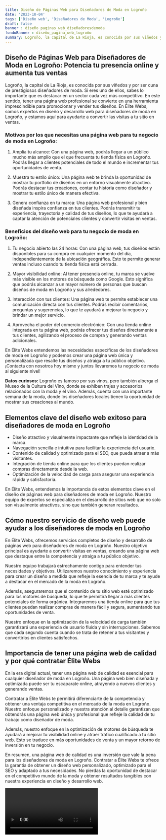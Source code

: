 ```yaml
---
title: Diseño de Páginas Web para Diseñadores de Moda en Logroño
date: '2023-10-04'
tags: ['Diseño web', 'Diseñadores de Moda', 'Logroño']
draft: false
banner : diseño_paginas_web_diseñadoresdemoda
fondoBanner : diseño_pagina_web_logroño
summary: Logroño, la capital de La Rioja, es conocida por sus viñedos y por ser cuna de prestigiosos diseñadores de moda. Si eres uno de ellos, sabes lo importante que es destacar en un sector cada vez más competitivo. En este sentido, tener una página web profesional se convierte en una herramienta imprescindible para promocionar y vender tus diseños. En Élite Webs, somos expertos en diseño y desarrollo web para diseñadores de moda en Logroño, y estamos aquí para ayudarte a convertir las visitas a tu sitio en ventas.
---
```


## Diseño de Páginas Web para Diseñadores de Moda en Logroño: Potencia tu presencia online y aumenta tus ventas

Logroño, la capital de La Rioja, es conocida por sus viñedos y por ser cuna de prestigiosos diseñadores de moda. Si eres uno de ellos, sabes lo importante que es destacar en un sector cada vez más competitivo. En este sentido, tener una página web profesional se convierte en una herramienta imprescindible para promocionar y vender tus diseños. En Élite Webs, somos expertos en diseño y desarrollo web para diseñadores de moda en Logroño, y estamos aquí para ayudarte a convertir las visitas a tu sitio en ventas.

### Motivos por los que necesitas una página web para tu negocio de moda en Logroño:

1. Amplía tu alcance: Con una página web, podrás llegar a un público mucho más amplio que el que frecuenta tu tienda física en Logroño. Podrás llegar a clientes potenciales de todo el mundo e incrementar tus oportunidades de venta.

2. Muestra tu estilo único: Una página web te brinda la oportunidad de mostrar tu portfolio de diseños en un entorno visualmente atractivo. Podrás destacar tus creaciones, contar tu historia como diseñador y mostrar tu estilo único de manera efectiva.

3. Genera confianza en tu marca: Una página web profesional y bien diseñada inspira confianza en tus clientes. Podrás transmitir tu experiencia, trayectoria y calidad de tus diseños, lo que te ayudará a captar la atención de potenciales clientes y convertir visitas en ventas.

### Beneficios del diseño web para tu negocio de moda en Logroño:

1. Tu negocio abierto las 24 horas: Con una página web, tus diseños están disponibles para su compra en cualquier momento del día, independientemente de la ubicación geográfica. Esto te permite generar ventas incluso cuando tu tienda física está cerrada.

2. Mayor visibilidad online: Al tener presencia online, tu marca se vuelve más visible en los motores de búsqueda como Google. Esto significa que podrás alcanzar a un mayor número de personas que buscan diseños de moda en Logroño y sus alrededores.

3. Interacción con tus clientes: Una página web te permite establecer una comunicación directa con tus clientes. Podrás recibir comentarios, preguntas y sugerencias, lo que te ayudará a mejorar tu negocio y brindar un mejor servicio.

4. Aprovecha el poder del comercio electrónico: Con una tienda online integrada en tu página web, podrás ofrecer tus diseños directamente a tus clientes, agilizando el proceso de compra y generando ventas adicionales.

En Élite Webs entendemos las necesidades específicas de los diseñadores de moda en Logroño y podemos crear una página web única y personalizada que resalte tus diseños y atraiga a tu público objetivo. ¡Contacta con nosotros hoy mismo y juntos llevaremos tu negocio de moda al siguiente nivel!

**Datos curiosos:** Logroño es famoso por sus vinos, pero también alberga el Museo de la Cultura del Vino, donde se exhiben trajes y accesorios relacionados con la moda y el vino. Además, cuenta con una importante semana de la moda, donde los diseñadores locales tienen la oportunidad de mostrar sus creaciones al mundo.

<GifSeo />

<Cta />

## Elementos clave del diseño web exitoso para diseñadores de moda en Logroño

- Diseño atractivo y visualmente impactante que refleje la identidad de la marca.
- Navegación sencilla e intuitiva para facilitar la experiencia del usuario.
- Contenido de calidad y optimizado para el SEO, que pueda atraer a más visitantes.
- Integración de tienda online para que los clientes puedan realizar compras directamente desde la web.
- Optimización de la velocidad de carga para asegurar una experiencia rápida y satisfactoria.

En Élite Webs, entendemos la importancia de estos elementos clave en el diseño de páginas web para diseñadores de moda en Logroño. Nuestro equipo de expertos se especializa en el desarrollo de sitios web que no solo son visualmente atractivos, sino que también generan resultados.

## Cómo nuestro servicio de diseño web puede ayudar a los diseñadores de moda en Logroño

En Élite Webs, ofrecemos servicios completos de diseño y desarrollo de páginas web para diseñadores de moda en Logroño. Nuestro objetivo principal es ayudarte a convertir visitas en ventas, creando una página web que destaque entre la competencia y atraiga a tu público objetivo.

Nuestro equipo trabajará estrechamente contigo para entender tus necesidades y objetivos. Utilizaremos nuestro conocimiento y experiencia para crear un diseño a medida que refleje la esencia de tu marca y te ayude a destacar en el mercado de la moda en Logroño.

Además, aseguraremos que el contenido de tu sitio web esté optimizado para los motores de búsqueda, lo que te permitirá llegar a más clientes potenciales de forma orgánica. Integraremos una tienda online para que tus clientes puedan realizar compras de manera fácil y segura, aumentando tus oportunidades de venta.

Nuestro enfoque en la optimización de la velocidad de carga también garantizará una experiencia de usuario fluida y sin interrupciones. Sabemos que cada segundo cuenta cuando se trata de retener a tus visitantes y convertirlos en clientes satisfechos.

## Importancia de tener una página web de calidad y por qué contratar Élite Webs

En la era digital actual, tener una página web de calidad es esencial para cualquier diseñador de moda en Logroño. Una página web bien diseñada y optimizada puede ser tu escaparate online, atrayendo a nuevos clientes y generando ventas.

Contratar a Élite Webs te permitirá diferenciarte de la competencia y obtener una ventaja competitiva en el mercado de la moda en Logroño. Nuestro enfoque personalizado y nuestra atención al detalle garantizan que obtendrás una página web única y profesional que refleje la calidad de tu trabajo como diseñador de moda.

Además, nuestro enfoque en la optimización de motores de búsqueda te ayudará a mejorar tu visibilidad online y atraer tráfico cualificado a tu sitio web. Esto se traduce en más oportunidades de venta y un mayor retorno de inversión en tu negocio.

En resumen, una página web de calidad es una inversión que vale la pena para los diseñadores de moda en Logroño. Contratar a Élite Webs te ofrece la garantía de obtener un diseño web personalizado, optimizado para el SEO y adaptado a tus necesidades. No pierdas la oportunidad de destacar en el competitivo mundo de la moda y obtener resultados tangibles con nuestra experiencia en diseño y desarrollo web.

<Video />

<CtaBot job='Diseñadores de Moda' city='Logroño'/>

<Gmaps query='Logroño+españa+maps' />